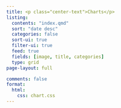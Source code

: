 ```yaml
---
title: <p class="center-text">Charts</p>
listing:
  contents: "index.qmd"
  sort: "date desc"
  categories: false
  sort-ui: true
  filter-ui: true
  feed: true
  fields: [image, title, categories]
  type: grid
page-layout: full

comments: false
format:
  html:
    css: chart.css
---
```


